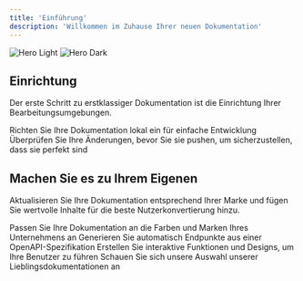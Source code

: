 ```yaml
---
title: 'Einführung'
description: 'Willkommen im Zuhause Ihrer neuen Dokumentation'
---
```


<img className="block dark:hidden" src="/images/hero-light.png" alt="Hero Light" />

<img className="hidden dark:block" src="/images/hero-dark.png" alt="Hero Dark" />

## Einrichtung

Der erste Schritt zu erstklassiger Dokumentation ist die Einrichtung Ihrer Bearbeitungsumgebungen.

<CardGroup cols={2}>
  <Card title="Edit Your Docs" icon="pen-to-square" href="https://mintlify.com/docs/quickstart">
    Richten Sie Ihre Dokumentation lokal ein für einfache Entwicklung
  </Card>

  <Card title="Preview Changes" icon="image" href="https://mintlify.com/docs/development">
    Überprüfen Sie Ihre Änderungen, bevor Sie sie pushen, um sicherzustellen, dass sie perfekt sind
  </Card>
</CardGroup>

## Machen Sie es zu Ihrem Eigenen

Aktualisieren Sie Ihre Dokumentation entsprechend Ihrer Marke und fügen Sie wertvolle Inhalte für die beste Nutzerkonvertierung hinzu.

<CardGroup cols={2}>
  <Card title="Customize Style" icon="palette" href="https://mintlify.com/docs/settings/global">
    Passen Sie Ihre Dokumentation an die Farben und Marken Ihres Unternehmens an
  </Card>

  <Card title="Reference APIs" icon="code" href="https://mintlify.com/docs/api-playground/openapi">
    Generieren Sie automatisch Endpunkte aus einer OpenAPI-Spezifikation
  </Card>

  <Card title="Add Components" icon="screwdriver-wrench" href="https://mintlify.com/docs/content/components/accordions">
    Erstellen Sie interaktive Funktionen und Designs, um Ihre Benutzer zu führen
  </Card>

  <Card title="Get Inspiration" icon="stars" href="https://mintlify.com/customers">
    Schauen Sie sich unsere Auswahl unserer Lieblingsdokumentationen an
  </Card>
</CardGroup>
